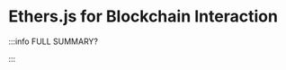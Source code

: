 # Ethers.js for Blockchain Interaction


<DocCardList />

:::info FULL SUMMARY?

<QuestButton
  text="Go To Campaign Page"
  link="https://app.stackup.dev/campaign_page/ethersjs-for-blockchain-interaction"
/>

:::
